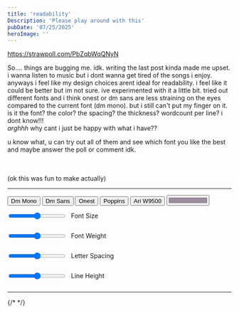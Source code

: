 ```yaml
---
title: 'readability'
Description: 'Please play around with this'
pubDate: '07/25/2025'
heroImage: ''
---
```

https://strawpoll.com/PbZqbWqQNyN

So.... things are bugging me. idk. writing the last post kinda made me upset. i wanna listen to music but i dont wanna get tired of the songs i enjoy. anyways i feel like my design choices arent ideal for readability. i feel like it could be better but im not sure. ive experimented with it a little bit. tried out different fonts and i think onest or dm sans are less straining on the eyes compared to the current font (dm mono). but i still can't put my finger on it. is it the font? the color? the spacing? the thickness? wordcount per line? i dont know!!!
<br/>
<i class="shake">arghhh</i> why cant i just be happy with what i have??

u know what, u can try out all of them and see which font you like the best and maybe answer the poll or comment idk.

<br/><br/>
(ok this was fun to make actually)

<hr class="dashed"/>
<button onclick='$("body").css("font-family", "Dm Mono");' class='snd_mod_hover snd_click_blip1'>Dm Mono</button>
<button onclick='$("body").css("font-family", "Dm Sans");' class='snd_mod_hover snd_click_blip1'>Dm Sans</button>
<button onclick='$("body").css("font-family", "Onest");' class='snd_mod_hover snd_click_blip1'>Onest</button>
<button onclick='$("body").css("font-family", "Poppins");' class='snd_mod_hover snd_click_blip1'>Poppins</button>
<button onclick='$("body").css("font-family", "Ari");' class='snd_mod_hover snd_click_blip1'>Ari W9500</button>

<input type="color" oninput='$("p").css("color", value)' value="#9c8ca1" style="width: 96px; height: 24px;"/>


<div style='display: flex; align-items: center; gap: 10px'>
	<input 
	type="range" 
	min="0" max="2" value="1" step="0.01" 
	oninput='$("p").css("font-size", value+"rem"); PlaySound("snd_slider_drag.wav"); UpdateSliderFill(this)' />
	<p>Font Size</p>
</div>
<div style='display: flex; align-items: center; gap: 10px'>
	<input 
	type="range" 
	min="0" max="1000" value="500" step="100" 
	oninput='$("p").css("font-weight", value); PlaySound("snd_slider_drag.wav"); UpdateSliderFill(this)' />
	<p>Font Weight</p>
</div>
<div style='display: flex; align-items: center; gap: 10px'>
	<input 
	type="range" 
	min="-0.2" max="0.5" value="0.15" step="0.01" 
	oninput='$("p").css("letter-spacing", value+"rem"); PlaySound("snd_slider_drag.wav"); UpdateSliderFill(this)'/>
	<p>Letter Spacing</p>
</div>
<div style='display: flex; align-items: center; gap: 10px'>
	<input 
	type="range" 
	min="0" max="3" value="1.5" step="0.1" 
	oninput='$("p").css("line-height", value+"rem"); PlaySound("snd_slider_drag.wav"); UpdateSliderFill(this)' />
	<p>Line Height</p>
</div>



<hr class="dashed"/>
<div><div id="c_widget"/></div>
<script is:inline src="/comment-widget/comment-widget.js"></script>
{/* <script is:inline src="/scripts/main.js"></script> */}

<link rel="preconnect" href="https://fonts.googleapis.com"/>
<link rel="preconnect" href="https://fonts.gstatic.com" crossorigin/>
<link href="https://fonts.googleapis.com/css2?family=DM+Sans:ital,opsz,wght@0,9..40,100..1000;1,9..40,100..1000&family=Onest:wght@100..900&family=Poppins:ital,wght@0,100;0,200;0,300;0,400;0,500;0,600;0,700;0,800;0,900;1,100;1,200;1,300;1,400;1,500;1,600;1,700;1,800;1,900&display=swap" rel="stylesheet"/>